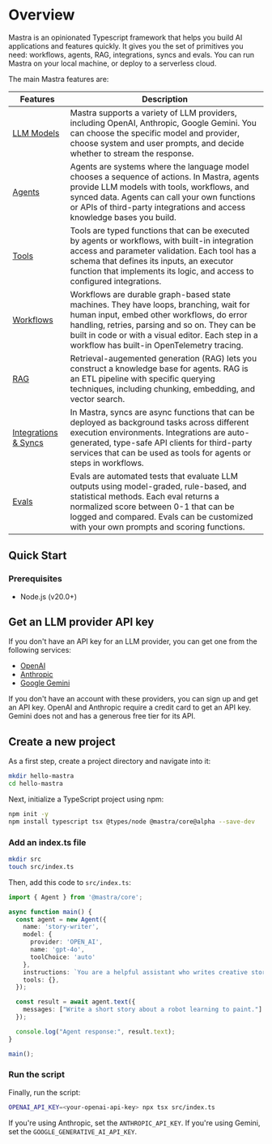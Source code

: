 
# Overview

Mastra is an opinionated Typescript framework that helps you build AI applications and features quickly. It gives you the set of primitives you need: workflows, agents, RAG, integrations, syncs and evals. You can run Mastra on your local machine, or deploy to a serverless cloud.

The main Mastra features are:

Features|Description
--------|--------
[LLM Models](https://mastra.ai/docs/guide/how-to/00-llm-models) | Mastra supports a variety of LLM providers, including OpenAI, Anthropic, Google Gemini. You can choose the specific model and provider, choose system and user prompts, and decide whether to stream the response.
[Agents](https://mastra.ai/docs/guide/how-to/01-creating-agents) | Agents are systems where the language model chooses a sequence of actions. In Mastra, agents provide LLM models with tools, workflows, and synced data. Agents can call your own functions or APIs of third-party integrations and access knowledge bases you build.
[Tools](https://mastra.ai/docs/guide/how-to/02-adding-tools) | Tools are typed functions that can be executed by agents or workflows, with built-in integration access and parameter validation. Each tool has a schema that defines its inputs, an executor function that implements its logic, and access to configured integrations.
[Workflows](https://mastra.ai/docs/guide/how-to/03-building-workflows) | Workflows are durable graph-based state machines. They have loops, branching, wait for human input, embed other workflows, do error handling, retries, parsing and so on. They can be built in code or with a visual editor. Each step in a workflow has built-in OpenTelemetry tracing. 
[RAG](https://mastra.ai/docs/guide/how-to/04-knowledge-sources) | Retrieval-augemented generation (RAG) lets you construct a knowledge base for agents. RAG is an ETL pipeline with specific querying techniques, including chunking, embedding, and vector search.
[Integrations & Syncs](https://mastra.ai/docs/guide/how-to/06-adding-integrations) | In Mastra, syncs are async functions that can be deployed as background tasks across different execution environments. Integrations are auto-generated, type-safe API clients for third-party services that can be used as tools for agents or steps in workflows. 
[Evals](https://mastra.ai/docs/guide/how-to/08-running-evals) | Evals are automated tests that evaluate LLM outputs using model-graded, rule-based, and statistical methods. Each eval returns a normalized score between 0-1 that can be logged and compared. Evals can be customized with your own prompts and scoring functions.

## Quick Start

### Prerequisites

- Node.js (v20.0+)

<Steps>

## Get an LLM provider API key

If you don't have an API key for an LLM provider, you can get one from the following services:

- [OpenAI](https://platform.openai.com/)
- [Anthropic](https://console.anthropic.com/settings/keys)
- [Google Gemini](https://ai.google.dev/gemini-api/docs)

If you don't have an account with these providers, you can sign up and get an API key. OpenAI and Anthropic require a credit card to get an API key. Gemini does not and has a generous free tier for its API.

## Create a new project

As a first step, create a project directory and navigate into it:

```bash copy
mkdir hello-mastra
cd hello-mastra
```

Next, initialize a TypeScript project using npm:

```bash copy npm2yarn
npm init -y
npm install typescript tsx @types/node @mastra/core@alpha --save-dev
```

### Add an index.ts file

```bash
mkdir src
touch src/index.ts
```

Then, add this code to `src/index.ts`:

```typescript
import { Agent } from '@mastra/core';

async function main() {
  const agent = new Agent({
    name: 'story-writer',
    model: {
      provider: 'OPEN_AI',
      name: 'gpt-4o',
      toolChoice: 'auto'
    },
    instructions: `You are a helpful assistant who writes creative stories.`,
    tools: {},
  });

  const result = await agent.text({
    messages: ["Write a short story about a robot learning to paint."]
  });

  console.log("Agent response:", result.text);
}

main();
```

### Run the script

Finally, run the script:

```bash copy
OPENAI_API_KEY=<your-openai-api-key> npx tsx src/index.ts
```

If you're using Anthropic, set the `ANTHROPIC_API_KEY`. If you're using Gemini, set the `GOOGLE_GENERATIVE_AI_API_KEY`.

</Steps>

